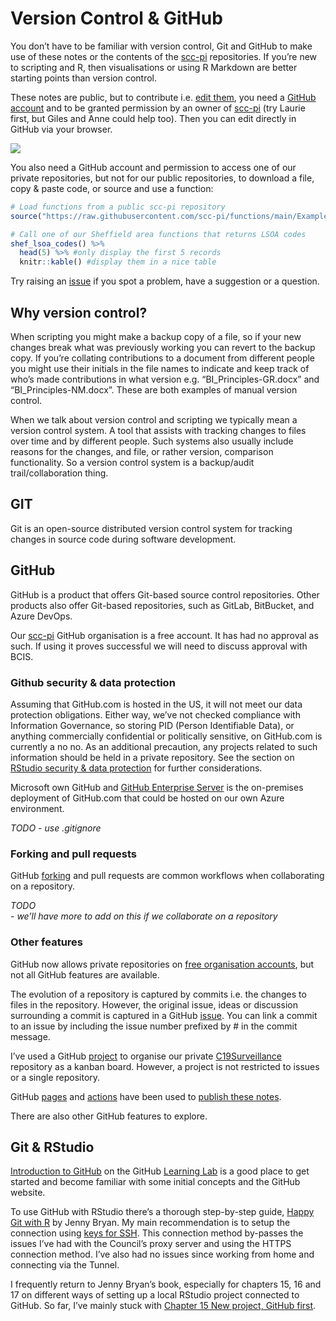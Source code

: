 # Version Control & GitHub {#github}

You don't have to be familiar with version control, Git and GitHub to make use of these notes or the contents of the [scc-pi](https://github.com/scc-pi) repositories. If you're new to scripting and R, then visualisations or using R Markdown are better starting points than version control.

These notes are public, but to contribute i.e. [edit them](https://github.com/scc-pi/notes), you need a [GitHub account](https://github.com/join) and to be granted permission by an owner of [scc-pi](https://github.com/scc-pi) (try Laurie first, but Giles and Anne could help too). Then you can edit directly in GitHub via your browser.

![](images/github-edit.png)

You also need a GitHub account and permission to access one of our private repositories, but not for our public repositories, to download a file, copy & paste code, or source and use a function:

```r
# Load functions from a public scc-pi repository 
source("https://raw.githubusercontent.com/scc-pi/functions/main/Examples.R")

# Call one of our Sheffield area functions that returns LSOA codes 
shef_lsoa_codes() %>% 
  head(5) %>% #only display the first 5 records
  knitr::kable() #display them in a nice table 
```

Try raising an [issue](https://guides.github.com/features/issues/) if you spot a problem, have a suggestion or a question.

## Why version control?

When scripting you might make a backup copy of a file, so if your new changes break what was previously working you can revert to the backup copy. If you're collating contributions to a document from different people you might use their initials in the file names to indicate and keep track of who's made contributions in what version e.g. "BI_Principles-GR.docx" and "BI_Principles-NM.docx". These are both examples of manual version control.

When we talk about version control and scripting we typically mean a version control system. A tool that assists with tracking changes to files over time and by different people. Such systems also usually include reasons for the changes, and file, or rather version, comparison functionality. So a version control system is a backup/audit trail/collaboration thing.

## GIT

Git is an open-source distributed version control system for tracking changes in source code during software development.

## GitHub

GitHub is a product that offers Git-based source control repositories. Other products also offer Git-based repositories, such as GitLab, BitBucket, and Azure DevOps.

Our [scc-pi](https://github.com/scc-pi) GitHub organisation is a free account. It has had no approval as such. If using it proves successful we will need to discuss approval with BCIS.

### Github security & data protection

Assuming that GitHub.com is hosted in the US, it will not meet our data protection obligations. Either way, we've not checked compliance with Information Governance, so storing PID (Person Identifiable Data), or anything commercially confidential or politically sensitive, on GitHub.com is currently a no no. As an additional precaution, any projects related to such information should be held in a private repository. See the section on [RStudio security & data protection](#pid) for further considerations.

Microsoft own GitHub and [GitHub Enterprise Server](https://azuremarketplace.microsoft.com/en-us/marketplace/apps/github.githubenterprise?tab=overview) is the on-premises deployment of GitHub.com that could be hosted on our own Azure environment.

*TODO - use .gitignore*

### Forking and pull requests

GitHub [forking](https://guides.github.com/activities/forking/) and pull requests are common workflows when collaborating on a repository.

*TODO*\
*- we'll have more to add on this if we collaborate on a repository*

### Other features

GitHub now allows private repositories on [free organisation accounts](https://docs.github.com/en/github/getting-started-with-github/types-of-github-accounts#organization-accounts), but not all GitHub features are available.

The evolution of a repository is captured by commits i.e. the changes to files in the repository. However, the original issue, ideas or discussion surrounding a commit is captured in a GitHub [issue](https://guides.github.com/features/issues/). You can link a commit to an issue by including the issue number prefixed by \# in the commit message.

I've used a GitHub [project](https://docs.github.com/en/github/managing-your-work-on-github/about-project-boards) to organise our private [C19Surveillance](https://github.com/scc-pi/C19Surveillance) repository as a kanban board. However, a project is not restricted to issues or a single repository.

GitHub [pages](https://pages.github.com/) and [actions](https://github.com/features/actions) have been used to [publish these notes](#publishing).

There are also other GitHub features to explore.

## Git & RStudio

[Introduction to GitHub](https://lab.github.com/githubtraining/introduction-to-github) on the GitHub [Learning Lab](https://lab.github.com/) is a good place to get started and become familiar with some initial concepts and the GitHub website.

To use GitHub with RStudio there's a thorough step-by-step guide, [Happy Git with R](https://happygitwithr.com/) by Jenny Bryan. My main recommendation is to setup the connection using [keys for SSH](https://happygitwithr.com/ssh-keys.html). This connection method by-passes the issues I've had with the Council's proxy server and using the HTTPS connection method. I've also had no issues since working from home and connecting via the Tunnel.

I frequently return to Jenny Bryan's book, especially for chapters 15, 16 and 17 on different ways of setting up a local RStudio project connected to GitHub. So far, I've mainly stuck with [Chapter 15 New project, GitHub first](https://happygitwithr.com/new-github-first.html).
